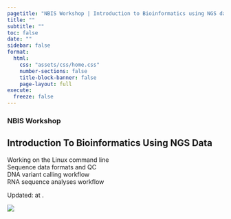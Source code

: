 ```yaml
---
pagetitle: "NBIS Workshop | Introduction to Bioinformatics using NGS data"
title: ""
subtitle: ""
toc: false
date: ""
sidebar: false
format:
  html:
    css: "assets/css/home.css"
    number-sections: false
    title-block-banner: false
    page-layout: full
execute:
  freeze: false
---
```


::: {.home-container}
::: {.home-grid-parent}
::: {.home-grid-child-left}

### NBIS Workshop
## Introduction To Bioinformatics Using NGS Data

::: {.large}

Working on the Linux command line  
Sequence data formats and QC  
DNA variant calling workflow  
RNA sequence analyses workflow  

:::

::: small
Updated: <?lua.date?> at <?lua.time?>.
:::

:::
:::{.home-grid-child-right}

![](assets/images/hero.png){.nolightbox}

:::
:::
:::
